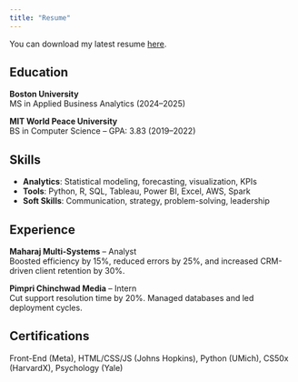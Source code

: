 ```yaml
---
title: "Resume"
---
```


You can download my latest resume [here](resume-vidhi-sharma.pdf).

## Education

**Boston University**  
MS in Applied Business Analytics (2024–2025)

**MIT World Peace University**  
BS in Computer Science – GPA: 3.83 (2019–2022)

## Skills

- **Analytics**: Statistical modeling, forecasting, visualization, KPIs
- **Tools**: Python, R, SQL, Tableau, Power BI, Excel, AWS, Spark
- **Soft Skills**: Communication, strategy, problem-solving, leadership

## Experience

**Maharaj Multi-Systems** – Analyst  
Boosted efficiency by 15%, reduced errors by 25%, and increased CRM-driven client retention by 30%.

**Pimpri Chinchwad Media** – Intern  
Cut support resolution time by 20%. Managed databases and led deployment cycles.

## Certifications

Front-End (Meta), HTML/CSS/JS (Johns Hopkins), Python (UMich), CS50x (HarvardX), Psychology (Yale)
